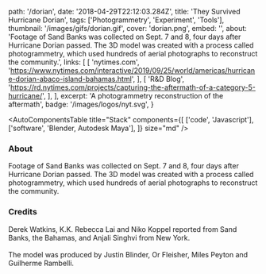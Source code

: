   path: '/dorian',
  date: '2018-04-29T22:12:03.284Z',
  title: 'They Survived Hurricane Dorian',
  tags: ['Photogrammetry', 'Experiment', 'Tools'],
  thumbnail: '/images/gifs/dorian.gif',
  cover: 'dorian.png',
  embed: '',
  about:
    'Footage of Sand Banks was collected on Sept. 7 and 8, four days after Hurricane Dorian passed. The 3D model was created with a process called photogrammetry, which used hundreds of aerial photographs to reconstruct the community.',
  links: [
    [
      'nytimes.com',
      'https://www.nytimes.com/interactive/2019/09/25/world/americas/hurricane-dorian-abaco-island-bahamas.html',
    ],
    [
      'R&D Blog',
      'https://rd.nytimes.com/projects/capturing-the-aftermath-of-a-category-5-hurricane/',
    ],
  ],
  excerpt: 'A photogrammetry reconstruction of the aftermath',
  badge: '/images/logos/nyt.svg',
}

<AutoComponentsTable
  title="Stack"
  components={[
    ['code', 'Javascript'],
    ['software', 'Blender, Autodesk Maya'],
  ]}
  size="md"
/>

### About

Footage of Sand Banks was collected on Sept. 7 and 8, four days after Hurricane Dorian passed. The 3D model was created with a process called photogrammetry, which used hundreds of aerial photographs to reconstruct the community.

### Credits

Derek Watkins, K.K. Rebecca Lai and Niko Koppel reported from Sand Banks, the Bahamas, and Anjali Singhvi from New York. <br /> <br /> The model was produced by Justin Blinder, Or Fleisher, Miles Peyton and Guilherme Rambelli.
